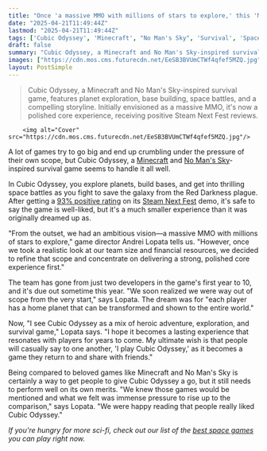 ```yaml
---
title: "Once 'a massive MMO with millions of stars to explore,' this 'Minecraft x No Man's Sky' survival game is still hugely ambitious: 'What we felt was immense pressure to rise up to the comparison'"
date: "2025-04-21T11:49:44Z"
lastmod: "2025-04-21T11:49:44Z"
tags: ['Cubic Odyssey', 'Minecraft', "No Man's Sky", 'Survival', 'Space Exploration', 'RPG', 'PC', 'Steam']
draft: false
summary: "Cubic Odyssey, a Minecraft and No Man's Sky-inspired survival game,  features planet exploration, base building, space battles, and  a compelling storyline.  Initially envisioned as a massive MMO, it's now a polished core experience, receiving positive Steam Next Fest reviews."
images: ["https://cdn.mos.cms.futurecdn.net/EeSB3BVUmCTWf4qfef5MZQ.jpg"]
layout: PostSimple
---
```

> Cubic Odyssey, a Minecraft and No Man's Sky-inspired survival game,  features planet exploration, base building, space battles, and  a compelling storyline.  Initially envisioned as a massive MMO, it's now a polished core experience, receiving positive Steam Next Fest reviews.


        <img alt="Cover" src="https://cdn.mos.cms.futurecdn.net/EeSB3BVUmCTWf4qfef5MZQ.jpg"/>
        
A lot of games try to go big and end up crumbling under the pressure of their own scope, but Cubic Odyssey, a [<u>Minecraft</u>](https://www.gamesradar.com/minecraft-guide/) and [<u>No Man's Sky</u>](https://www.gamesradar.com/no-mans-sky-guide/)-inspired survival game seems to handle it all well.

In Cubic Odyssey, you explore planets, build bases, and get into thrilling space battles as you fight to save the galaxy from the Red Darkness plague. After getting a [<u>93% positive rating</u>](https://www.gamesradar.com/games/survival/this-93-percent-positive-steam-next-fest-survival-game-demo-wants-to-combine-minecraft-and-no-mans-sky-with-rpg-style-depth-and-so-far-its-actually-pulling-it-off/) on its [Steam Next Fest](https://www.gamesradar.com/tag/steam-next-fest/) demo, it's safe to say the game is well-liked, but it's a much smaller experience than it was originally dreamed up as.

"From the outset, we had an ambitious vision—a massive MMO with millions of stars to explore," game director Andrei Lopata tells us. "However, once we took a realistic look at our team size and financial resources, we decided to refine that scope and concentrate on delivering a strong, polished core experience first."

The team has gone from just two developers in the game's first year to 10, and it's due out sometime this year. "We soon realized we were way out of scope from the very start," says Lopata. The dream was for "each player has a home planet that can be transformed and shown to the entire world."

Now, "I see Cubic Odyssey as a mix of heroic adventure, exploration, and survival game," Lopata says. "I hope it becomes a lasting experience that resonates with players for years to come. My ultimate wish is that people will casually say to one another, 'I play Cubic Odyssey,' as it becomes a game they return to and share with friends."

Being compared to beloved games like Minecraft and No Man's Sky is certainly a way to get people to give Cubic Odyssey a go, but it still needs to perform well on its own merits. "We knew those games would be mentioned and what we felt was immense pressure to rise up to the comparison," says Lopata. "We were happy reading that people really liked Cubic Odyssey."

*If you're hungry for more sci-fi, check out our list of the *[<u><em>best space games</em></u>](https://www.gamesradar.com/best-space-games/)* you can play right now.*
        